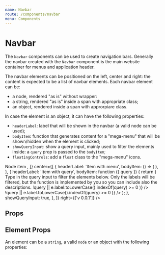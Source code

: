 ```yaml
---
name: Navbar
route: /components/navbar
menu: Components
---
```





# Navbar

The `Navbar` components can be used to create navigation bars.
Generally the navbar created with the `Navbar` component is the main website container for menus and application header.

The navbar elements can be positioned on the left, center and right: the content is expected to be a list of navbar elements.
Each navbar element can be:

-   a node, rendered "as is" without wrapper:
-   a string, rendered "as is" inside a span with appropriate class;
-   an object, rendered inside a span with approrpiare class.

In case the element is an object, it can have the following properties:

-   `headerLabel`: label that will be shown in the navbar (a valid node can be used);
-   `bodyItem`: function that generates content for a "mega-menu" that will be shown/hidden when the element is clicked;
-   `showQueryInput`: show a query input, mainly used to filter the elements inside: a `query` prop is passed to the `bodyItem`;
-   `floatingControls`: add a `float` class to the "mega-menu" icons.

<Playground>
    <div style={{ height: 400, fontSize: '14px' }}>
        <Navbar
            stycky={false}
            left={[
                'String item',
                <span style={{ color: 'green' }} className="flex-center-center">
                    Node item
                </span>,
            ]}
            center={[
                {
                    headerLabel: 'Item with menu',
                    bodyItem: () => (
                        <Block>
                            <Lorem />
                        </Block>
                    ),
                },
                {
                    headerLabel: 'Item with query',
                    bodyItem: function ({ query }) {
                        return (
                            <Block>
                                <Text>Type in the query input to filter the elements below.</Text>
                                <Text className="color-neutral">
                                    Only the labels will be filtered, but the function is
                                    implemented by you so you can include also the descriptions.
                                </Text>
                                <Row style={{ marginTop: 20 }}>
                                    <Col>
                                        <NavbarMenu
                                            title="Menu on the left"
                                            entries={[
                                                { label: 'Entry 1' },
                                                {
                                                    label: 'Second entry',
                                                    description:
                                                        'This also has a description, helpful to get more context',
                                                },
                                                { label: 'Second Third one' },
                                            ].filter(
                                                (e) =>
                                                    !query ||
                                                    e.label.toLowerCase().indexOf(query) >= 0
                                            )}
                                        />
                                    </Col>
                                    <Col>
                                        <NavbarMenu
                                            title="Menu on the right"
                                            entries={[
                                                { label: 'Another menu' },
                                                { label: 'This one is on the right' },
                                                { label: 'Or below if the page is short' },
                                            ].filter(
                                                (e) =>
                                                    !query ||
                                                    e.label.toLowerCase().indexOf(query) >= 0
                                            )}
                                        />
                                    </Col>
                                </Row>
                            </Block>
                        );
                    },
                    showQueryInput: true,
                },
            ]}
            right={['v 0.0.1']}
        />
    </div>
</Playground>

## Props

<Props of={Navbar} />

## Element Props

An element can be a `string`, a valid `node` or an object with the following properties:

<Props of={Element} />
